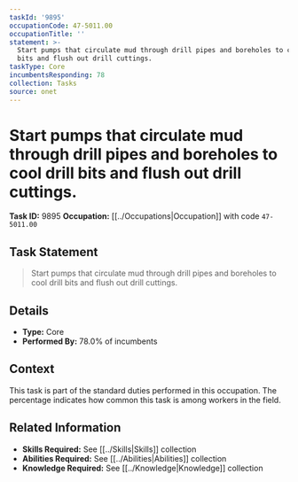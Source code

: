 ```yaml
---
taskId: '9895'
occupationCode: 47-5011.00
occupationTitle: ''
statement: >-
  Start pumps that circulate mud through drill pipes and boreholes to cool drill
  bits and flush out drill cuttings.
taskType: Core
incumbentsResponding: 78
collection: Tasks
source: onet
---
```

# Start pumps that circulate mud through drill pipes and boreholes to cool drill bits and flush out drill cuttings.

**Task ID:** 9895
**Occupation:** [[../Occupations|Occupation]] with code `47-5011.00`

## Task Statement

> Start pumps that circulate mud through drill pipes and boreholes to cool drill bits and flush out drill cuttings.

## Details

- **Type:** Core
- **Performed By:** 78.0% of incumbents

## Context

This task is part of the standard duties performed in this occupation. The percentage indicates how common this task is among workers in the field.

## Related Information

- **Skills Required:** See [[../Skills|Skills]] collection
- **Abilities Required:** See [[../Abilities|Abilities]] collection
- **Knowledge Required:** See [[../Knowledge|Knowledge]] collection
